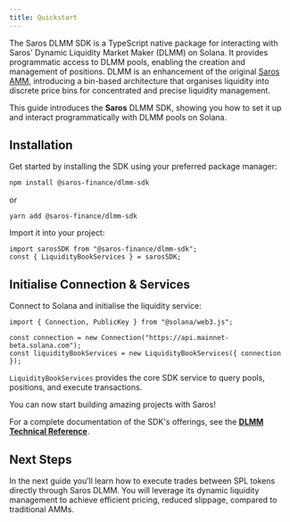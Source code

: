 ```yaml
---
title: Quickstart
---
```


The Saros DLMM SDK is a TypeScript native package for interacting with Saros' Dynamic Liquidity Market Maker (DLMM) on Solana. It provides programmatic access to DLMM pools, enabling the creation and management of positions. DLMM is an enhancement of the original [Saros AMM](https://www.npmjs.com/package/@saros-finance/sdk), introducing a bin-based architecture that organises liquidity into discrete price bins for concentrated and precise liquidity management.

This guide introduces the **Saros** DLMM SDK, showing you how to set it up and interact programmatically with DLMM pools on Solana.

## Installation

Get started by installing the SDK using your preferred package manager:

```bash
npm install @saros-finance/dlmm-sdk
```

or

```tsx
yarn add @saros-finance/dlmm-sdk
```

Import it into your project:

```tsx
import sarosSDK from "@saros-finance/dlmm-sdk";
const { LiquidityBookServices } = sarosSDK;
```

## Initialise Connection & Services

Connect to Solana and initialise the liquidity service:

```tsx
import { Connection, PublicKey } from "@solana/web3.js";

const connection = new Connection("https://api.mainnet-beta.solana.com");
const liquidityBookServices = new LiquidityBookServices({ connection });
```

`LiquidityBookServices` provides the core SDK service to query pools, positions, and execute transactions.

You can now start building amazing projects with Saros!

For a complete documentation of the SDK's offerings, see the **[DLMM Technical Reference]()**.

## Next Steps

In the next guide you’ll learn how to execute trades between SPL tokens directly through Saros DLMM. You will leverage its dynamic liquidity management to achieve efficient pricing, reduced slippage, compared to traditional AMMs.
